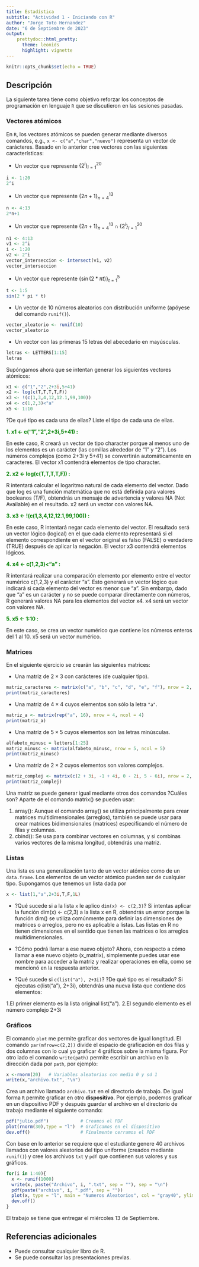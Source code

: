 ---
title: Estadística
subtitle: "Actividad 1 - Iniciando con R"
author: "Jorge Toto Hernandez"
date: "6 de Septiembre de 2023"
output: 
    prettydoc::html_pretty:
      theme: leonids
      highlight: vignette
---

```{r setup, include=FALSE}
knitr::opts_chunk$set(echo = TRUE)
```

## Descripción

La siguiente tarea tiene como objetivo reforzar los conceptos de programación en lenguaje `R` que se discutieron en las sesiones pasadas. 

### Vectores atómicos

En `R`, los vectores atómicos se pueden generar mediante diversos comandos, e.g., `x <- c("a","char","nuevo")` representa un vector de carácteres. Basado en lo anterior cree vectores con las siguientes características:

+ Un vector que represente $\{2^i\}_{i=1}^{20}$
```{r vector1}
i <- 1:20
2^i
```

+ Un vector que represente $\{2n+1\}_{n=4}^{13}$
```{r vector2}
n <- 4:13
2*n+1
```

+ Un vector que represente $\{2n+1\}_{n=4}^{13} \cap \{2^i\}_{i=1}^{20}$
```{r vector3}
n1 <- 4:13
v1 <- 2^i
i <- 1:20
v2 <- 2^i
vector_interseccion <- intersect(v1, v2)
vector_interseccion
```

+ Un vector que represente $\{\sin(2*\pi t)\}_{t=1}^5$
```{r vector4}
t <- 1:5
sin(2 * pi * t)
```

+ Un vector de $10$ números aleatorios con distribución uniforme (apóyese del comando `runif()`).
```{r vector5}
vector_aleatorio <- runif(10)
vector_aleatorio
```

+ Un vector con las primeras 15 letras del abecedario en mayúsculas.
```{r vector6}
letras <- LETTERS[1:15]
letras
```

Supóngamos ahora que se intentan generar los siguientes vectores atómicos:


```{r, echo=T}
x1 <- c("1","2",2+3i,5+41)
x2 <- log(c(T,T,T,T,F))
x3 <- !(c(1,3,4,12,12.1,99,100))
x4 <- c(1,2,3)<"a"
x5 <- 1:10
```

?De qué tipo es cada una de ellas? Liste el tipo de cada una de ellas.

<span style= "color:green; font-weight:bold">1. x1 <- c("1","2",2+3i,5+41) :</span>

En este caso, R creará un vector de tipo character porque al menos uno de los elementos es un carácter (las comillas alrededor de "1" y "2"). Los números complejos (como 2+3i y 5+41) se convertirán automáticamente en caracteres. El vector x1 contendrá elementos de tipo character.

<span style= "color:green; font-weight:bold">2. x2 <- log(c(T,T,T,T,F)) :</span>

R intentará calcular el logaritmo natural de cada elemento del vector. Dado que log es una función matemática que no está definida para valores booleanos (T/F), obtendrás un mensaje de advertencia y valores NA (Not Available) en el resultado. x2 será un vector con valores NA.

<span style= "color:green; font-weight:bold">3. x3 <- !(c(1,3,4,12,12.1,99,100)) :</span>

En este caso, R intentará negar cada elemento del vector. El resultado será un vector lógico (logical) en el que cada elemento representará si el elemento correspondiente en el vector original es falso (FALSE) o verdadero (TRUE) después de aplicar la negación. El vector x3 contendrá elementos lógicos.

<span style= "color:green; font-weight:bold">4. x4 <- c(1,2,3)<"a" :</span>

R intentará realizar una comparación elemento por elemento entre el vector numérico c(1,2,3) y el carácter "a". Esto generará un vector lógico que indicará si cada elemento del vector es menor que "a". Sin embargo, dado que "a" es un carácter y no se puede comparar directamente con números, R generará valores NA para los elementos del vector x4. x4 será un vector con valores NA.

<span style= "color:green; font-weight:bold">5. x5 <- 1:10 :</span>

En este caso, se crea un vector numérico que contiene los números enteros del 1 al 10. x5 será un vector numérico.

### Matrices

En el siguiente ejercicio se crearán las siguientes matrices:
 
+ Una matriz de $2\times3$ con carácteres (de cualquier tipo).

```{r matrices1}
matriz_caracteres <- matrix(c("a", "b", "c", "d", "e", "f"), nrow = 2, ncol = 3, byrow = TRUE)
print(matriz_caracteres)
```

+ Una matriz de $4\times4$ cuyos elementos son sólo la letra `"a"`.
```{r matrices2}
matriz_a <- matrix(rep("a", 16), nrow = 4, ncol = 4)
print(matriz_a)
```

+ Una matriz de $5\times5$ cuyos elementos son las letras minúsculas.
```{r matrices3}
alfabeto_minusc = letters[1:25]
matriz_minusc <- matrix(alfabeto_minusc, nrow = 5, ncol = 5)
print(matriz_minusc)
```

+ Una matriz de $2\times2$ cuyos elementos son valores complejos.
```{r matrices4}
matriz_complej <- matrix(c(2 + 3i, -1 + 4i, 0 - 2i, 5 - 6i), nrow = 2, ncol = 2)
print(matriz_complej)
```

Una matriz se puede generar igual mediante otros dos comandos ?Cuáles son?
Aparte de el comando matrix() se pueden usar:

1. array(): Aunque el comando array() se utiliza principalmente para crear matrices multidimensionales (arreglos), también se puede usar para crear matrices bidimensionales (matrices) especificando el número de filas y columnas.
2. cbind(): Se usa para combinar vectores en columnas, y si combinas varios vectores de la misma longitud, obtendrás una matriz.

### Listas 

Una lista es una generalización tanto de un vector atómico como de un `data.frame`. Los elementos de un vector atómico pueden ser de cualquier tipo. Supongamos que tenemos un lista dada por

```{r, eval=FALSE}
x <- list(1,"a",2+3i,T,F,1L)
```

- ?Qué sucede si a la lista `x` le aplico `dim(x) <- c(2,3)`?
Si intentas aplicar la función dim(x) <- c(2,3) a la lista x en R, obtendrás un error porque la función dim() se utiliza comúnmente para definir las dimensiones de matrices o arreglos, pero no es aplicable a listas. Las listas en R no tienen dimensiones en el sentido que tienen las matrices o los arreglos multidimensionales.

- ?Cómo podrá llamar a ese nuevo objeto?
Ahora, con respecto a cómo llamar a ese nuevo objeto (x_matrix), simplemente puedes usar ese nombre para acceder a la matriz y realizar operaciones en ella, como se mencionó en la respuesta anterior.

- ?Qué sucede si `c(list("a"), 2+3i)`? ?De qué tipo es el resultado?
Si ejecutas c(list("a"), 2+3i), obtendrás una nueva lista que contiene dos elementos:

1.El primer elemento es la lista original list("a").
2.El segundo elemento es el número complejo 2+3i
 
 
### Gráficos

El comando `plot` me permite graficar dos vectores de igual longtitud. El comando `par(mfrow=c(2,2))` divide el espacio de graficación en dos filas y dos columnas con lo cual yo graficar 4 gráficos sobre la misma figura. 
Por otro lado el comando `write(path)` permite escribir un archivo en la dirección dada por `path`, por ejemplo:

```{r eval=FALSE}
x <-rnorm(20)   # Variables aleatorias con media 0 y sd 1
write(x,"archivo.txt", "\n")
```
Crea un archivo llamado `archivo.txt` en el directorio de trabajo. De igual forma `R` permite graficar en otro **dispositivo**. Por ejemplo, podemos graficar en un dispositivo PDF y después guardar el archivo en el directorio de trabajo mediante el siguiente comando:

```{r eval=FALSE}
pdf("julio.pdf")            # Creamos el PDF
plot(rnorm(30),type = "l")  # Graficamos en el dispositivo
dev.off()                   # Finalmente cerramos el PDF

```

Con base en lo anterior se requiere que el estudiante genere 40 archivos llamados con valores aleatorios del tipo uniforme (creados mediante `runif()`) y cree los archivos `txt` y `pdf` que contienen sus valores y sus gráficos. 

```{r}
for(i in 1:40){
  x <- runif(1000)
  write(x, paste("Archivo", i, ".txt", sep = ""), sep = "\n")
  pdf(paste("archivo", i, ".pdf", sep = ""))
  plot(x, type = "l", main = "Numeros Aleatorios", col = "gray40", ylim = c(0, 2))
  dev.off()
}
```

El trabajo se tiene que entregar el miércoles 13 de Septiembre.

## Referencias adicionales

- Puede consultar cualquier libro de R.
- Se puede consultar las presentaciones previas.
